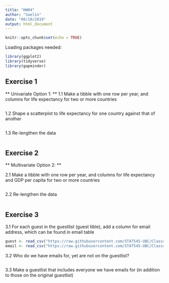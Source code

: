 ```yaml
---
title: "HW04"
author: "Saelin"
date: "08/10/2019"
output: html_document
---
```


```r
knitr::opts_chunk$set(echo = TRUE)
```

Loading packages needed:
```r
library(ggplot2)
library(tidyverse)
library(gapminder)
```

## Exercise 1

** Univariate Option 1: **
1.1 Make a tibble with one row per year, and columns for life expectancy for two or more countries

```r

```

1.2 Shape a scatterplot to life expectancy for one country against that of another
```r

```

1.3 Re-lengthen the data
```r

```


## Exercise 2

** Multivariate Option 2: **

2.1 Make a tibble with one row per year, and columns for life expectancy and GDP per capita for two or more countries
```r

```
2.2 Re-lengthen the data
```r

```


## Exercise 3

3.1 For each guest in the guestlist (guest tible), add a column for email address, which can be found in email table

```r
guest <- read_csv("https://raw.githubusercontent.com/STAT545-UBC/Classroom/master/data/wedding/attend.csv")
email <- read_csv("https://raw.githubusercontent.com/STAT545-UBC/Classroom/master/data/wedding/emails.csv")

```

3.2 Who do we have emails for, yet are not on the guestlist?

```r

```


3.3 Make a guestlist that includes everyone we have emails for (in addition to those on the original guestlist)
```r

```